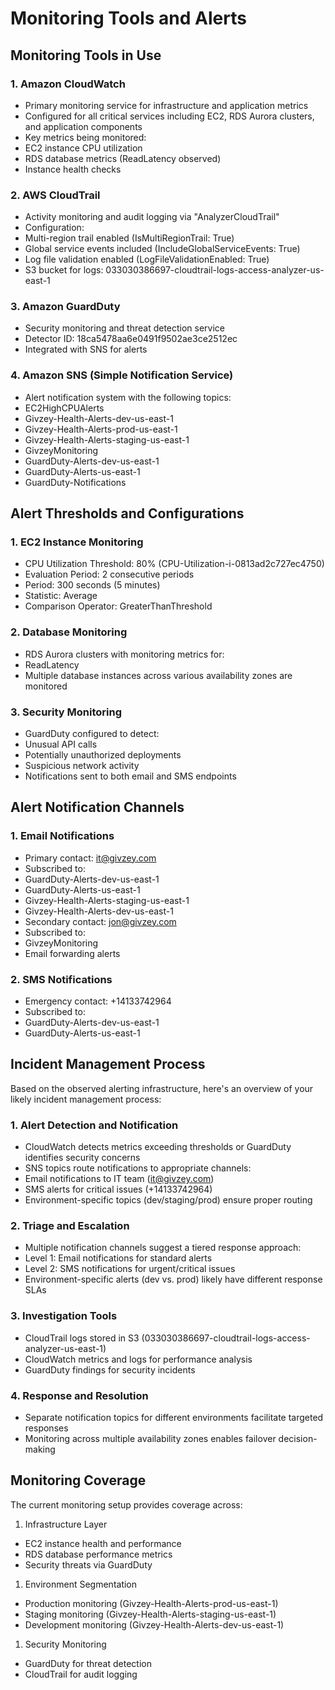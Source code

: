 # **Monitoring Tools and Alerts**

## Monitoring Tools in Use

### 1\. Amazon CloudWatch

* Primary monitoring service for infrastructure and application metrics  
* Configured for all critical services including EC2, RDS Aurora clusters, and application components  
* Key metrics being monitored:  
* EC2 instance CPU utilization  
* RDS database metrics (ReadLatency observed)  
* Instance health checks

### 2\. AWS CloudTrail

* Activity monitoring and audit logging via "AnalyzerCloudTrail"  
* Configuration:  
* Multi-region trail enabled (IsMultiRegionTrail: True)  
* Global service events included (IncludeGlobalServiceEvents: True)  
* Log file validation enabled (LogFileValidationEnabled: True)  
* S3 bucket for logs: 033030386697-cloudtrail-logs-access-analyzer-us-east-1

### 3\. Amazon GuardDuty

* Security monitoring and threat detection service  
* Detector ID: 18ca5478aa6e0491f9502ae3ce2512ec  
* Integrated with SNS for alerts

### 4\. Amazon SNS (Simple Notification Service)

* Alert notification system with the following topics:  
* EC2HighCPUAlerts  
* Givzey-Health-Alerts-dev-us-east-1  
* Givzey-Health-Alerts-prod-us-east-1  
* Givzey-Health-Alerts-staging-us-east-1  
* GivzeyMonitoring  
* GuardDuty-Alerts-dev-us-east-1  
* GuardDuty-Alerts-us-east-1  
* GuardDuty-Notifications

## Alert Thresholds and Configurations

### 1\. EC2 Instance Monitoring

* CPU Utilization Threshold: 80% (CPU-Utilization-i-0813ad2c727ec4750)  
* Evaluation Period: 2 consecutive periods  
* Period: 300 seconds (5 minutes)  
* Statistic: Average  
* Comparison Operator: GreaterThanThreshold

### 2\. Database Monitoring

* RDS Aurora clusters with monitoring metrics for:  
* ReadLatency  
* Multiple database instances across various availability zones are monitored

### 3\. Security Monitoring

* GuardDuty configured to detect:  
* Unusual API calls  
* Potentially unauthorized deployments  
* Suspicious network activity  
* Notifications sent to both email and SMS endpoints

## Alert Notification Channels

### 1\. Email Notifications

* Primary contact: it@givzey.com  
* Subscribed to:  
* GuardDuty-Alerts-dev-us-east-1  
* GuardDuty-Alerts-us-east-1  
* Givzey-Health-Alerts-staging-us-east-1  
* Givzey-Health-Alerts-dev-us-east-1  
* Secondary contact: jon@givzey.com  
* Subscribed to:  
* GivzeyMonitoring  
* Email forwarding alerts

### 2\. SMS Notifications

* Emergency contact: \+14133742964  
* Subscribed to:  
* GuardDuty-Alerts-dev-us-east-1  
* GuardDuty-Alerts-us-east-1

## Incident Management Process

Based on the observed alerting infrastructure, here's an overview of your likely incident management process:

### 1\. Alert Detection and Notification

* CloudWatch detects metrics exceeding thresholds or GuardDuty identifies security concerns  
* SNS topics route notifications to appropriate channels:  
* Email notifications to IT team (it@givzey.com)  
* SMS alerts for critical issues (+14133742964)  
* Environment-specific topics (dev/staging/prod) ensure proper routing

### 2\. Triage and Escalation

* Multiple notification channels suggest a tiered response approach:  
* Level 1: Email notifications for standard alerts  
* Level 2: SMS notifications for urgent/critical issues  
* Environment-specific alerts (dev vs. prod) likely have different response SLAs

### 3\. Investigation Tools

* CloudTrail logs stored in S3 (033030386697-cloudtrail-logs-access-analyzer-us-east-1)  
* CloudWatch metrics and logs for performance analysis  
* GuardDuty findings for security incidents

### 4\. Response and Resolution

* Separate notification topics for different environments facilitate targeted responses  
* Monitoring across multiple availability zones enables failover decision-making

## Monitoring Coverage

The current monitoring setup provides coverage across:

1. Infrastructure Layer  
* EC2 instance health and performance  
* RDS database performance metrics  
* Security threats via GuardDuty  
1. Environment Segmentation  
* Production monitoring (Givzey-Health-Alerts-prod-us-east-1)  
* Staging monitoring (Givzey-Health-Alerts-staging-us-east-1)  
* Development monitoring (Givzey-Health-Alerts-dev-us-east-1)  
1. Security Monitoring  
* GuardDuty for threat detection  
* CloudTrail for audit logging

